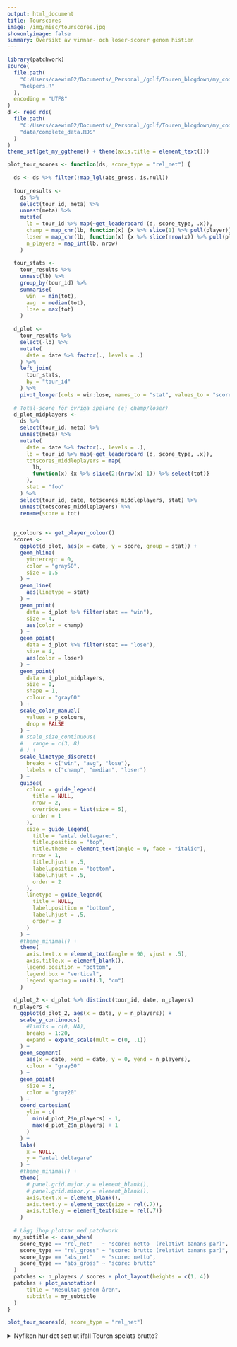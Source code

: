 ```yaml
---
output: html_document
title: Tourscores
image: /img/misc/tourscores.jpg  
showonlyimage: false  
summary: Översikt av vinnar- och loser-scorer genom histien
---
```

```r
library(patchwork)
source(
  file.path(
    "C:/Users/caewim02/Documents/_Personal_/golf/Touren_blogdown/my_code",
    "helpers.R"
  ),
  encoding = "UTF8"
)
d <- read_rds(
  file.path(
    "C:/Users/caewim02/Documents/_Personal_/golf/Touren_blogdown/my_code",
    "data/complete_data.RDS"
  )  
)
theme_set(get_my_ggtheme() + theme(axis.title = element_text())) 
```
```r
plot_tour_scores <- function(ds, score_type = "rel_net") {
  
  ds <- ds %>% filter(!map_lgl(abs_gross, is.null))
  
  tour_results <- 
    ds %>% 
    select(tour_id, meta) %>% 
    unnest(meta) %>% 
    mutate(
      lb = tour_id %>% map(~get_leaderboard (d, score_type, .x)),
      champ = map_chr(lb, function(x) {x %>% slice(1) %>% pull(player)}),
      loser = map_chr(lb, function(x) {x %>% slice(nrow(x)) %>% pull(player)}),
      n_players = map_int(lb, nrow)
    ) 
    
  tour_stats <- 
    tour_results %>% 
    unnest(lb) %>% 
    group_by(tour_id) %>% 
    summarise(
      win  = min(tot),
      avg  = median(tot), 
      lose = max(tot)
    )
  
  d_plot <- 
    tour_results %>% 
    select(-lb) %>% 
    mutate(
      date = date %>% factor(., levels = .)
    ) %>% 
    left_join(
      tour_stats,
      by = "tour_id"
    ) %>% 
    pivot_longer(cols = win:lose, names_to = "stat", values_to = "score")
  
  # Total-score för övriga spelare (ej champ/loser)
  d_plot_midplayers <- 
    ds %>% 
    select(tour_id, meta) %>% 
    unnest(meta) %>% 
    mutate(
      date = date %>% factor(., levels = .),
      lb = tour_id %>% map(~get_leaderboard (d, score_type, .x)), 
      totscores_middleplayers = map(
        lb, 
        function(x) {x %>% slice(2:(nrow(x)-1)) %>% select(tot)}
      ),
      stat = "foo"
    ) %>% 
    select(tour_id, date, totscores_middleplayers, stat) %>% 
    unnest(totscores_middleplayers) %>% 
    rename(score = tot)
  
  
  p_colours <- get_player_colour()
  scores <- 
    ggplot(d_plot, aes(x = date, y = score, group = stat)) + 
    geom_hline(
      yintercept = 0, 
      color = "gray50",
      size = 1.5
    ) +
    geom_line(
      aes(linetype = stat)
    ) + 
    geom_point(
      data = d_plot %>% filter(stat == "win"),
      size = 4,
      aes(color = champ)
    ) + 
    geom_point(
      data = d_plot %>% filter(stat == "lose"),
      size = 4,
      aes(color = loser)
    ) + 
    geom_point(
      data = d_plot_midplayers,
      size = 1,
      shape = 1,
      colour = "gray60"
    ) +    
    scale_color_manual(
      values = p_colours, 
      drop = FALSE
    ) +
    # scale_size_continuous(
    #   range = c(3, 8)
    # ) +
    scale_linetype_discrete(
      breaks = c("win", "avg", "lose"),
      labels = c("champ", "median", "loser")
    ) + 
    guides(
      colour = guide_legend(
        title = NULL, 
        nrow = 2, 
        override.aes = list(size = 5), 
        order = 1
      ), 
      size = guide_legend(
        title = "antal deltagare:", 
        title.position = "top", 
        title.theme = element_text(angle = 0, face = "italic"),          
        nrow = 1, 
        title.hjust = .5, 
        label.position = "bottom", 
        label.hjust = .5, 
        order = 2
      ), 
      linetype = guide_legend(
        title = NULL, 
        label.position = "bottom", 
        label.hjust = .5, 
        order = 3
      )
    ) +
    #theme_minimal() +
    theme(
      axis.text.x = element_text(angle = 90, vjust = .5),
      axis.title.x = element_blank(),
      legend.position = "bottom", 
      legend.box = "vertical", 
      legend.spacing = unit(.1, "cm")
    )
  
  d_plot_2 <- d_plot %>% distinct(tour_id, date, n_players)
  n_players <- 
    ggplot(d_plot_2, aes(x = date, y = n_players)) + 
    scale_y_continuous(
      #limits = c(0, NA), 
      breaks = 1:20, 
      expand = expand_scale(mult = c(0, .1))
    ) +
    geom_segment(
      aes(x = date, xend = date, y = 0, yend = n_players),
      colour = "gray50"
    ) +
    geom_point(
      size = 3, 
      color = "gray20"
    ) + 
    coord_cartesian(
      ylim = c(
        min(d_plot_2$n_players) - 1, 
        max(d_plot_2$n_players) + 1
      )
    ) + 
    labs(
      x = NULL,
      y = "antal deltagare"
    ) +    
    #theme_minimal() + 
    theme(
      # panel.grid.major.y = element_blank(),
      # panel.grid.minor.y = element_blank(), 
      axis.text.x = element_blank(),
      axis.text.y = element_text(size = rel(.7)), 
      axis.title.y = element_text(size = rel(.7))
    )  
  
  # Lägg ihop plottar med patchwork
  my_subtitle <- case_when(
    score_type == "rel_net"   ~ "score: netto  (relativt banans par)",
    score_type == "rel_gross" ~ "score: brutto (relativt banans par)",
    score_type == "abs_net"   ~ "score: netto",
    score_type == "abs_gross" ~ "score: brutto"
  )  
  patches <- n_players / scores + plot_layout(heights = c(1, 4))
  patches + plot_annotation(
      title = "Resultat genom åren",
      subtitle = my_subtitle    
  )
}
```


```r
plot_tour_scores(d, score_type = "rel_net")
```


<details>
<summary>Nyfiken hur det sett ut ifall Touren spelats brutto?</summary>
<p>

Scorer ifall Touren spelats brutto:
```r
plot_tour_scores(d, score_type = "rel_gross")
```

_Finns inga scorekort från Tour 1-4_
</p>
</details>